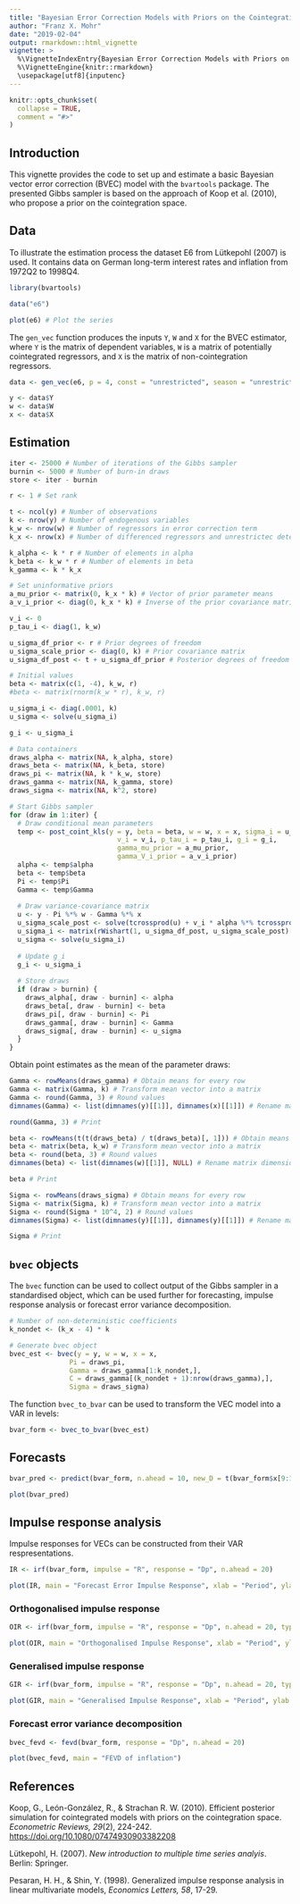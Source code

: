 ```yaml
---
title: "Bayesian Error Correction Models with Priors on the Cointegration Space"
author: "Franz X. Mohr"
date: "2019-02-04"
output: rmarkdown::html_vignette
vignette: >
  %\VignetteIndexEntry{Bayesian Error Correction Models with Priors on the Cointegration Space}
  %\VignetteEngine{knitr::rmarkdown}
  \usepackage[utf8]{inputenc}
---
```


```r
knitr::opts_chunk$set(
  collapse = TRUE,
  comment = "#>"
)
```

## Introduction

This vignette provides the code to set up and estimate a basic Bayesian vector error correction (BVEC) model with the `bvartools` package. The presented Gibbs sampler is based on the approach of Koop et al. (2010), who propose a prior on the cointegration space.

## Data

To illustrate the estimation process the dataset E6 from Lütkepohl (2007) is used. It contains data on German long-term interest rates and inflation from 1972Q2 to 1998Q4.

```r
library(bvartools)

data("e6")

plot(e6) # Plot the series
```

The `gen_vec` function produces the inputs `Y`, `W` and `X` for the BVEC estimator, where `Y` is the matrix of dependent variables, `W` is a matrix of potentially cointegrated regressors, and `X` is the matrix of non-cointegration regressors.

```r
data <- gen_vec(e6, p = 4, const = "unrestricted", season = "unrestricted")

y <- data$Y
w <- data$W
x <- data$X
```

## Estimation

```r
iter <- 25000 # Number of iterations of the Gibbs sampler
burnin <- 5000 # Number of burn-in draws
store <- iter - burnin

r <- 1 # Set rank

t <- ncol(y) # Number of observations
k <- nrow(y) # Number of endogenous variables
k_w <- nrow(w) # Number of regressors in error correction term
k_x <- nrow(x) # Number of differenced regressors and unrestrictec deterministic terms

k_alpha <- k * r # Number of elements in alpha
k_beta <- k_w * r # Number of elements in beta
k_gamma <- k * k_x

# Set uninformative priors
a_mu_prior <- matrix(0, k_x * k) # Vector of prior parameter means
a_v_i_prior <- diag(0, k_x * k) # Inverse of the prior covariance matrix

v_i <- 0
p_tau_i <- diag(1, k_w)

u_sigma_df_prior <- r # Prior degrees of freedom
u_sigma_scale_prior <- diag(0, k) # Prior covariance matrix
u_sigma_df_post <- t + u_sigma_df_prior # Posterior degrees of freedom

# Initial values
beta <- matrix(c(1, -4), k_w, r)
#beta <- matrix(rnorm(k_w * r), k_w, r)

u_sigma_i <- diag(.0001, k)
u_sigma <- solve(u_sigma_i)

g_i <- u_sigma_i

# Data containers
draws_alpha <- matrix(NA, k_alpha, store)
draws_beta <- matrix(NA, k_beta, store)
draws_pi <- matrix(NA, k * k_w, store)
draws_gamma <- matrix(NA, k_gamma, store)
draws_sigma <- matrix(NA, k^2, store)

# Start Gibbs sampler
for (draw in 1:iter) {
  # Draw conditional mean parameters
  temp <- post_coint_kls(y = y, beta = beta, w = w, x = x, sigma_i = u_sigma_i,
                           v_i = v_i, p_tau_i = p_tau_i, g_i = g_i,
                           gamma_mu_prior = a_mu_prior,
                           gamma_V_i_prior = a_v_i_prior)
  alpha <- temp$alpha
  beta <- temp$beta
  Pi <- temp$Pi
  Gamma <- temp$Gamma
  
  # Draw variance-covariance matrix
  u <- y - Pi %*% w - Gamma %*% x
  u_sigma_scale_post <- solve(tcrossprod(u) + v_i * alpha %*% tcrossprod(crossprod(beta, p_tau_i) %*% beta, alpha))
  u_sigma_i <- matrix(rWishart(1, u_sigma_df_post, u_sigma_scale_post)[,, 1], k)
  u_sigma <- solve(u_sigma_i)
  
  # Update g_i
  g_i <- u_sigma_i
  
  # Store draws
  if (draw > burnin) {
    draws_alpha[, draw - burnin] <- alpha
    draws_beta[, draw - burnin] <- beta
    draws_pi[, draw - burnin] <- Pi
    draws_gamma[, draw - burnin] <- Gamma
    draws_sigma[, draw - burnin] <- u_sigma
  }
}
```

Obtain point estimates as the mean of the parameter draws:

```r
Gamma <- rowMeans(draws_gamma) # Obtain means for every row
Gamma <- matrix(Gamma, k) # Transform mean vector into a matrix
Gamma <- round(Gamma, 3) # Round values
dimnames(Gamma) <- list(dimnames(y)[[1]], dimnames(x)[[1]]) # Rename matrix dimensions

round(Gamma, 3) # Print
```

```r
beta <- rowMeans(t(t(draws_beta) / t(draws_beta)[, 1])) # Obtain means for every row
beta <- matrix(beta, k_w) # Transform mean vector into a matrix
beta <- round(beta, 3) # Round values
dimnames(beta) <- list(dimnames(w)[[1]], NULL) # Rename matrix dimensions

beta # Print
```

```r
Sigma <- rowMeans(draws_sigma) # Obtain means for every row
Sigma <- matrix(Sigma, k) # Transform mean vector into a matrix
Sigma <- round(Sigma * 10^4, 2) # Round values
dimnames(Sigma) <- list(dimnames(y)[[1]], dimnames(y)[[1]]) # Rename matrix dimensions

Sigma # Print
```

## `bvec` objects

The `bvec` function can be used to collect output of the Gibbs sampler in a standardised object, which can be used further for forecasting, impulse response analysis or forecast error variance decomposition.

```r
# Number of non-deterministic coefficients
k_nondet <- (k_x - 4) * k

# Generate bvec object
bvec_est <- bvec(y = y, w = w, x = x,
               Pi = draws_pi,
               Gamma = draws_gamma[1:k_nondet,],
               C = draws_gamma[(k_nondet + 1):nrow(draws_gamma),],
               Sigma = draws_sigma)
```

The function `bvec_to_bvar` can be used to transform the VEC model into a VAR in levels:

```r
bvar_form <- bvec_to_bvar(bvec_est)
```

## Forecasts

```r
bvar_pred <- predict(bvar_form, n.ahead = 10, new_D = t(bvar_form$x[9:12, 91:100]))

plot(bvar_pred)
```


## Impulse response analysis

Impulse responses for VECs can be constructed from their VAR respresentations.

```r
IR <- irf(bvar_form, impulse = "R", response = "Dp", n.ahead = 20)

plot(IR, main = "Forecast Error Impulse Response", xlab = "Period", ylab = "Response")
```

### Orthogonalised impulse response

```r
OIR <- irf(bvar_form, impulse = "R", response = "Dp", n.ahead = 20, type = "oir")

plot(OIR, main = "Orthogonalised Impulse Response", xlab = "Period", ylab = "Response")
```

### Generalised impulse response

```r
GIR <- irf(bvar_form, impulse = "R", response = "Dp", n.ahead = 20, type = "gir")

plot(GIR, main = "Generalised Impulse Response", xlab = "Period", ylab = "Response")
```

### Forecast error variance decomposition

```r
bvec_fevd <- fevd(bvar_form, response = "Dp", n.ahead = 20)

plot(bvec_fevd, main = "FEVD of inflation")
```

## References

Koop, G., León-González, R., & Strachan R. W. (2010). Efficient posterior simulation for cointegrated models with priors on the cointegration space. *Econometric Reviews, 29*(2), 224-242. [https://doi.org/10.1080/07474930903382208](https://doi.org/10.1080/07474930903382208)

Lütkepohl, H. (2007). *New introduction to multiple time series analyis*. Berlin: Springer.

Pesaran, H. H., & Shin, Y. (1998). Generalized impulse response analysis in linear multivariate models, *Economics Letters, 58*, 17-29.